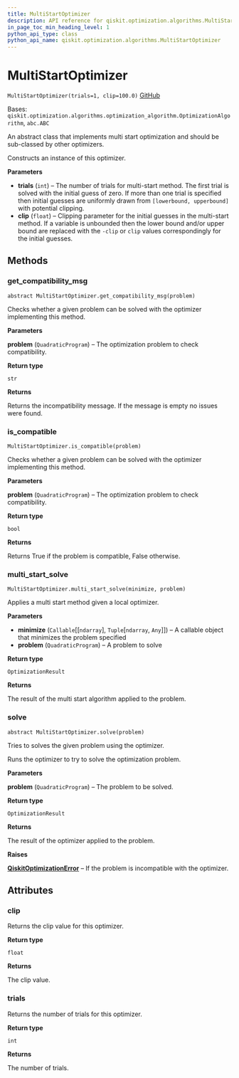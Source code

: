 ```yaml
---
title: MultiStartOptimizer
description: API reference for qiskit.optimization.algorithms.MultiStartOptimizer
in_page_toc_min_heading_level: 1
python_api_type: class
python_api_name: qiskit.optimization.algorithms.MultiStartOptimizer
---
```


# MultiStartOptimizer

<span id="qiskit.optimization.algorithms.MultiStartOptimizer" />

`MultiStartOptimizer(trials=1, clip=100.0)` [GitHub](https://github.com/qiskit-community/qiskit-aqua/tree/stable/0.9/qiskit/optimization/algorithms/multistart_optimizer.py "view source code")

Bases: `qiskit.optimization.algorithms.optimization_algorithm.OptimizationAlgorithm`, `abc.ABC`

An abstract class that implements multi start optimization and should be sub-classed by other optimizers.

Constructs an instance of this optimizer.

**Parameters**

*   **trials** (`int`) – The number of trials for multi-start method. The first trial is solved with the initial guess of zero. If more than one trial is specified then initial guesses are uniformly drawn from `[lowerbound, upperbound]` with potential clipping.
*   **clip** (`float`) – Clipping parameter for the initial guesses in the multi-start method. If a variable is unbounded then the lower bound and/or upper bound are replaced with the `-clip` or `clip` values correspondingly for the initial guesses.

## Methods

### get\_compatibility\_msg

<span id="qiskit.optimization.algorithms.MultiStartOptimizer.get_compatibility_msg" />

`abstract MultiStartOptimizer.get_compatibility_msg(problem)`

Checks whether a given problem can be solved with the optimizer implementing this method.

**Parameters**

**problem** (`QuadraticProgram`) – The optimization problem to check compatibility.

**Return type**

`str`

**Returns**

Returns the incompatibility message. If the message is empty no issues were found.

### is\_compatible

<span id="qiskit.optimization.algorithms.MultiStartOptimizer.is_compatible" />

`MultiStartOptimizer.is_compatible(problem)`

Checks whether a given problem can be solved with the optimizer implementing this method.

**Parameters**

**problem** (`QuadraticProgram`) – The optimization problem to check compatibility.

**Return type**

`bool`

**Returns**

Returns True if the problem is compatible, False otherwise.

### multi\_start\_solve

<span id="qiskit.optimization.algorithms.MultiStartOptimizer.multi_start_solve" />

`MultiStartOptimizer.multi_start_solve(minimize, problem)`

Applies a multi start method given a local optimizer.

**Parameters**

*   **minimize** (`Callable`\[\[`ndarray`], `Tuple`\[`ndarray`, `Any`]]) – A callable object that minimizes the problem specified
*   **problem** (`QuadraticProgram`) – A problem to solve

**Return type**

`OptimizationResult`

**Returns**

The result of the multi start algorithm applied to the problem.

### solve

<span id="qiskit.optimization.algorithms.MultiStartOptimizer.solve" />

`abstract MultiStartOptimizer.solve(problem)`

Tries to solves the given problem using the optimizer.

Runs the optimizer to try to solve the optimization problem.

**Parameters**

**problem** (`QuadraticProgram`) – The problem to be solved.

**Return type**

`OptimizationResult`

**Returns**

The result of the optimizer applied to the problem.

**Raises**

[**QiskitOptimizationError**](qiskit.optimization.QiskitOptimizationError "qiskit.optimization.QiskitOptimizationError") – If the problem is incompatible with the optimizer.

## Attributes

<span id="qiskit.optimization.algorithms.MultiStartOptimizer.clip" />

### clip

Returns the clip value for this optimizer.

**Return type**

`float`

**Returns**

The clip value.

<span id="qiskit.optimization.algorithms.MultiStartOptimizer.trials" />

### trials

Returns the number of trials for this optimizer.

**Return type**

`int`

**Returns**

The number of trials.

